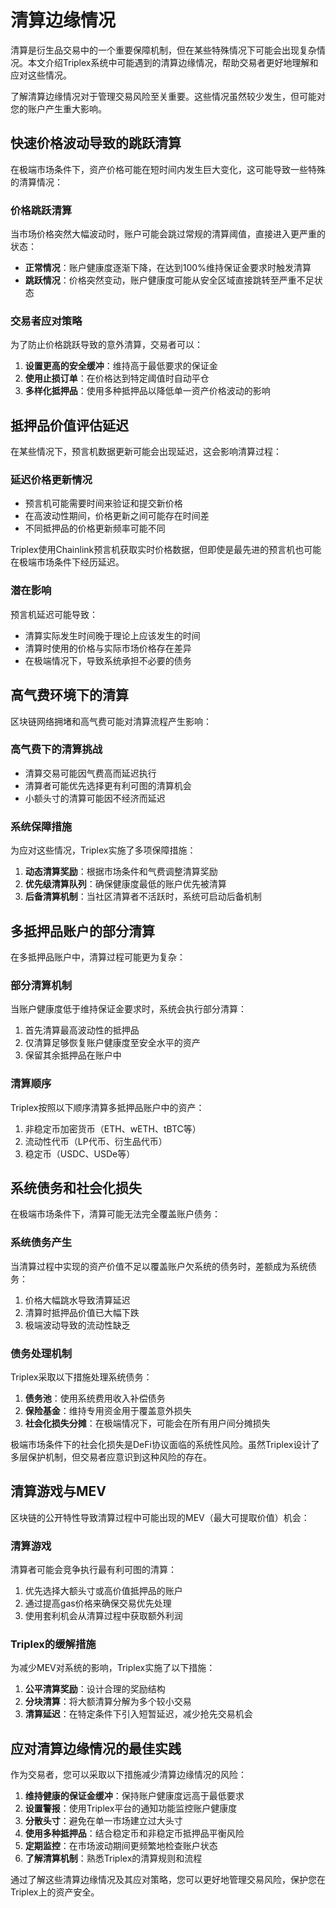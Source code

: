 # 清算边缘情况

清算是衍生品交易中的一个重要保障机制，但在某些特殊情况下可能会出现复杂情况。本文介绍Triplex系统中可能遇到的清算边缘情况，帮助交易者更好地理解和应对这些情况。


<Callout type="warning">
了解清算边缘情况对于管理交易风险至关重要。这些情况虽然较少发生，但可能对您的账户产生重大影响。
</Callout>

## 快速价格波动导致的跳跃清算

在极端市场条件下，资产价格可能在短时间内发生巨大变化，这可能导致一些特殊的清算情况：

### 价格跳跃清算

当市场价格突然大幅波动时，账户可能会跳过常规的清算阈值，直接进入更严重的状态：

- **正常情况**：账户健康度逐渐下降，在达到100%维持保证金要求时触发清算
- **跳跃情况**：价格突然变动，账户健康度可能从安全区域直接跳转至严重不足状态

### 交易者应对策略

为了防止价格跳跃导致的意外清算，交易者可以：

1. **设置更高的安全缓冲**：维持高于最低要求的保证金
2. **使用止损订单**：在价格达到特定阈值时自动平仓
3. **多样化抵押品**：使用多种抵押品以降低单一资产价格波动的影响

## 抵押品价值评估延迟

在某些情况下，预言机数据更新可能会出现延迟，这会影响清算过程：

### 延迟价格更新情况

- 预言机可能需要时间来验证和提交新价格
- 在高波动性期间，价格更新之间可能存在时间差
- 不同抵押品的价格更新频率可能不同

<Callout type="info">
Triplex使用Chainlink预言机获取实时价格数据，但即使是最先进的预言机也可能在极端市场条件下经历延迟。
</Callout>

### 潜在影响

预言机延迟可能导致：
- 清算实际发生时间晚于理论上应该发生的时间
- 清算时使用的价格与实际市场价格存在差异
- 在极端情况下，导致系统承担不必要的债务

## 高气费环境下的清算

区块链网络拥堵和高气费可能对清算流程产生影响：

### 高气费下的清算挑战

- 清算交易可能因气费高而延迟执行
- 清算者可能优先选择更有利可图的清算机会
- 小额头寸的清算可能因不经济而延迟

### 系统保障措施

为应对这些情况，Triplex实施了多项保障措施：

1. **动态清算奖励**：根据市场条件和气费调整清算奖励
2. **优先级清算队列**：确保健康度最低的账户优先被清算
3. **后备清算机制**：当社区清算者不活跃时，系统可启动后备机制

## 多抵押品账户的部分清算

在多抵押品账户中，清算过程可能更为复杂：

### 部分清算机制

当账户健康度低于维持保证金要求时，系统会执行部分清算：

1. 首先清算最高波动性的抵押品
2. 仅清算足够恢复账户健康度至安全水平的资产
3. 保留其余抵押品在账户中

### 清算顺序

Triplex按照以下顺序清算多抵押品账户中的资产：

1. 非稳定币加密货币（ETH、wETH、tBTC等）
2. 流动性代币（LP代币、衍生品代币）
3. 稳定币（USDC、USDe等）

## 系统债务和社会化损失

在极端市场条件下，清算可能无法完全覆盖账户债务：

### 系统债务产生

当清算过程中实现的资产价值不足以覆盖账户欠系统的债务时，差额成为系统债务：

1. 价格大幅跳水导致清算延迟
2. 清算时抵押品价值已大幅下跌
3. 极端波动导致的流动性缺乏

### 债务处理机制

Triplex采取以下措施处理系统债务：

1. **债务池**：使用系统费用收入补偿债务
2. **保险基金**：维持专用资金用于覆盖意外损失
3. **社会化损失分摊**：在极端情况下，可能会在所有用户间分摊损失

<Callout type="error">
极端市场条件下的社会化损失是DeFi协议面临的系统性风险。虽然Triplex设计了多层保护机制，但交易者应意识到这种风险的存在。
</Callout>

## 清算游戏与MEV

区块链的公开特性导致清算过程中可能出现的MEV（最大可提取价值）机会：

### 清算游戏

清算者可能会竞争执行最有利可图的清算：

1. 优先选择大额头寸或高价值抵押品的账户
2. 通过提高gas价格来确保交易优先处理
3. 使用套利机会从清算过程中获取额外利润

### Triplex的缓解措施

为减少MEV对系统的影响，Triplex实施了以下措施：

1. **公平清算奖励**：设计合理的奖励结构
2. **分块清算**：将大额清算分解为多个较小交易
3. **清算延迟**：在特定条件下引入短暂延迟，减少抢先交易机会

## 应对清算边缘情况的最佳实践

作为交易者，您可以采取以下措施减少清算边缘情况的风险：

1. **维持健康的保证金缓冲**：保持账户健康度远高于最低要求
2. **设置警报**：使用Triplex平台的通知功能监控账户健康度
3. **分散头寸**：避免在单一市场建立过大头寸
4. **使用多种抵押品**：结合稳定币和非稳定币抵押品平衡风险
5. **定期监控**：在市场波动期间更频繁地检查账户状态
6. **了解清算机制**：熟悉Triplex的清算规则和流程

通过了解这些清算边缘情况及其应对策略，您可以更好地管理交易风险，保护您在Triplex上的资产安全。 